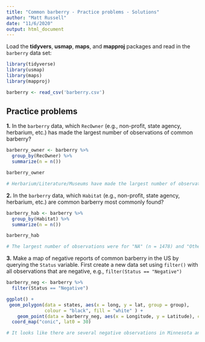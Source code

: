 ---
title: "Common barberry - Practice problems - Solutions"
author: "Matt Russell"
date: "11/6/2020"
output: html_document
---

Load the **tidyvers**, **usmap**, **maps**, and **mapproj** packages and read in the `barberry` data set:

```{r}
library(tidyverse)
library(usmap)
library(maps)
library(mapproj)

barberry <- read_csv('barberry.csv')
```

## Practice problems

**1.** In the `barberry` data, which `RecOwner` (e.g., non-profit, state agency, herbarium, etc.) has made the largest number of observations of common barberry?

```{r}
barberry_owner <- barberry %>% 
  group_by(RecOwner) %>% 
  summarize(n = n())

barberry_owner

# Herbarium/Literature/Museums have made the largest number of observations of common barberry (n = 973).
```

**2.** In the `barberry` data, which `Habitat` (e.g., non-profit, state agency, herbarium, etc.) are common barberry most commonly found?

```{r}
barberry_hab <- barberry %>% 
  group_by(Habitat) %>% 
  summarize(n = n())

barberry_hab

# The largest number of observations were for "NA" (n = 1478) and "Other" (n = 155). Roadside/Pipeline/Railroad Habitats had the largest number of observations of common barberry (n = 84).
```

**3.** Make a map of negative reports of common barberry in the US by querying the `Status` variable. First create a new data set using `filter()` with all observations that are negative, e.g., `filter(Status == "Negative")` 

```{r}
barberry_neg <- barberry %>% 
  filter(Status == "Negative")

ggplot() +
 geom_polygon(data = states, aes(x = long, y = lat, group = group), 
              colour = "black", fill = "white" ) + 
    geom_point(data = barberry_neg, aes(x = Longitude, y = Latitude), col = "red") +
  coord_map("conic", lat0 = 30)

# It looks like there are several negative observations in Minnesota and Massachusetts. 
```


